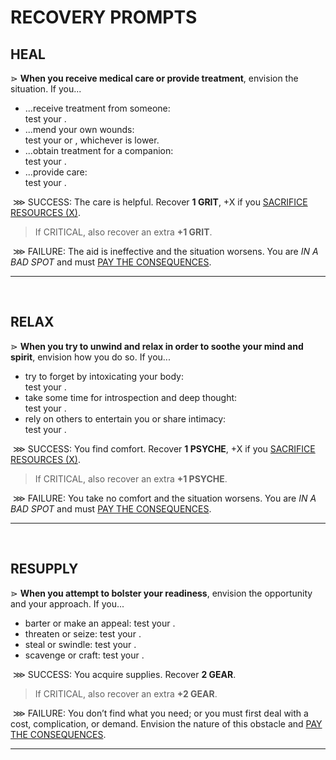 
# RECOVERY PROMPTS

## HEAL
⋗ **When you receive medical care or provide treatment**, envision the situation. If you...
- ...receive treatment from someone:<br/>
 test your <Stat name="CHROME"/>.
- ...mend your own wounds:<br/>
 test your <Stat name="CHROME"/> or <Stat name="BRAIN"/>, whichever is lower.
- ...obtain treatment for a companion:<br/>
 test your <Stat name="FLASH"/>.
- ...provide care:<br/>
 test your <Stat name="BRAIN"/>.

&nbsp;<span class="primary bold">⋙ SUCCESS</span>: The care is helpful. Recover **1 GRIT**, <span class="primary">+X</span> if you [SACRIFICE RESOURCES (X)](/prompts/suffer-prompts#sacrifice-resources). 

> If <span class="primary bold">CRITICAL</span>, also recover an extra **+1 GRIT**.

&nbsp;<span class="secondary bold">⋙ FAILURE</span>: The aid is ineffective and the situation worsens. You are *IN A BAD SPOT* and must [PAY THE CONSEQUENCES](/prompts/fate-prompts#pay-the-consequences).
<hr/>
<br/>

## RELAX
⋗ **When you try to unwind and relax in order to soothe your mind and spirit**, envision how you do so. If you... 
- try to forget by intoxicating your body:<br/>
 test your <Stat name="CHROME"/>.
- take some time for introspection and deep thought:<br/>
 test your <Stat name="BRAIN"/>.
- rely on others to entertain you or share intimacy:<br/>
 test your <Stat name="FLASH"/>.
 
&nbsp;<span class="primary bold">⋙ SUCCESS</span>: You find comfort. Recover **1 PSYCHE**, <span class="primary">+X</span> if you [SACRIFICE RESOURCES (X)](/prompts/suffer-prompts#sacrifice-resources). 

> If <span class="primary bold">CRITICAL</span>, also recover an extra **+1 PSYCHE**.

&nbsp;<span class="secondary bold">⋙ FAILURE</span>: You take no comfort and the situation worsens. You are *IN A BAD SPOT* and must [PAY THE CONSEQUENCES](/prompts/fate-prompts#pay-the-consequences).
<hr/>
<br/>

## RESUPPLY
⋗ **When you attempt to bolster your readiness**, envision the opportunity and your approach. If you...
- barter or make an appeal: test your <Stat name="FLASH"/>.
- threaten or seize: test your <Stat name="CHROME"/>.
- steal or swindle: test your <Stat name="SHADE"/>.
- scavenge or craft: test your <Stat name="BRAIN"/>.

&nbsp;<span class="primary bold">⋙ SUCCESS</span>: You acquire supplies. Recover **2 GEAR**. 

> If <span class="primary bold">CRITICAL</span>, also recover an extra **+2 GEAR**.

&nbsp;<span class="secondary bold">⋙ FAILURE</span>: You don’t find what you need; or you must first deal with a cost, complication, or demand. Envision the nature of this obstacle and [PAY THE CONSEQUENCES](/prompts/fate-prompts#pay-the-consequences).
<hr/>
<br/>

<div style="height: 400px;"></div>